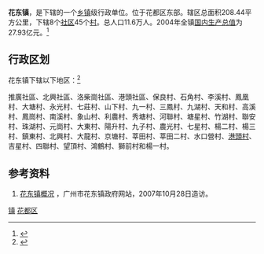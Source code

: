 {{Redirect2|花東|關於臺灣東部的別稱|花東地區}}
{{中国乡级行政区
|景观照片文件名 = 
|景观照片描述 = 
|汉语拼音 = 
|其他语言 = [[香港語言學學會粵語拼音方案|粤拼]]
|其他语言名称 = faa<sup>1</sup> dung<sup>1</sup> zan<sup>3</sup>
|旧称 = 
|地名出处 = 
|位置图文件名 = 
|位置图描述 = 
|自定义图片= 
|建置时间 = 
|政府驻地 = 
|毗邻 = 
|总面积 = 
|总人口 = 
|总人口年份 = 
|户籍人口 = 
|户籍人口年份 = 
|常住人口 = 
|常住人口年份 = 
|人口密度 = 
|GDP = 
|GDP年份 = 
|邮政编码 = 
|电话区号 = 20
|官方网站 = 
|网站名称 = 
|44/01/14/105/000}}

'''花东镇'''，是{{PRC admin/fullname|44/01/14/105/000|3}}下辖的一个[[乡镇|乡镇]]级行政单位。位于花都区东部。辖区总面积208.44平方公里，下辖8个[[社区|社区]]45个[[村|村]]。总人口11.6万人。2004年全镇[[国内生产总值|国内生产总值]]为27.93亿元。<ref>{{PRC admin/ref sgc|{{PRC admin/parent|44/01/14/105/000}}}}</ref>

== 行政区划 ==

花东镇下辖以下地区：<ref>{{PRC admin/ref sgc|44/01/14/105/000}}</ref>

推廣社區、北興社區、洛柴崗社區、港頭社區、保良村、石角村、李溪村、鳳凰村、大塘村、永光村、七莊村、山下村、九一村、三鳳村、九湖村、天和村、高溪村、鳳崗村、南溪村、象山村、利農村、秀塘村、河聯村、塘星村、竹湖村、聯安村、珠湖村、元崗村、大東村、陽升村、九子村、農光村、七星村、楊二村、楊三村、鎮東村、北興村、大龍村、京塘村、莘田村、莘田二村、水口營村、[[港頭村|港頭村]]、吉星村、四聯村、望頂村、鴻鶴村、獅前村和楊一村。

== 参考资料 ==
#[http://www.huadu.gov.cn/hdzwgk/hdz/hdgk/default.htm 花东镇概况] {{Wayback|url=http://www.huadu.gov.cn/hdzwgk/hdz/hdgk/default.htm |date=20070227023428 }}，广州市花东镇政府网站，2007年10月28日造访。
{{reflist}}

{{PRC admin/navcat|44/01/14/105/000}}
<!--{{广州市花都区行政区划}} 與{{PRC admin/navcat|44/01/14/105/000}} 於20150307顯示效果相同，故註釋-->
{{行政区划小作品}}
{{广州小作品}}
[[Category:花都区行政区划|镇]]
[[Category:广州建制镇|花都区]]